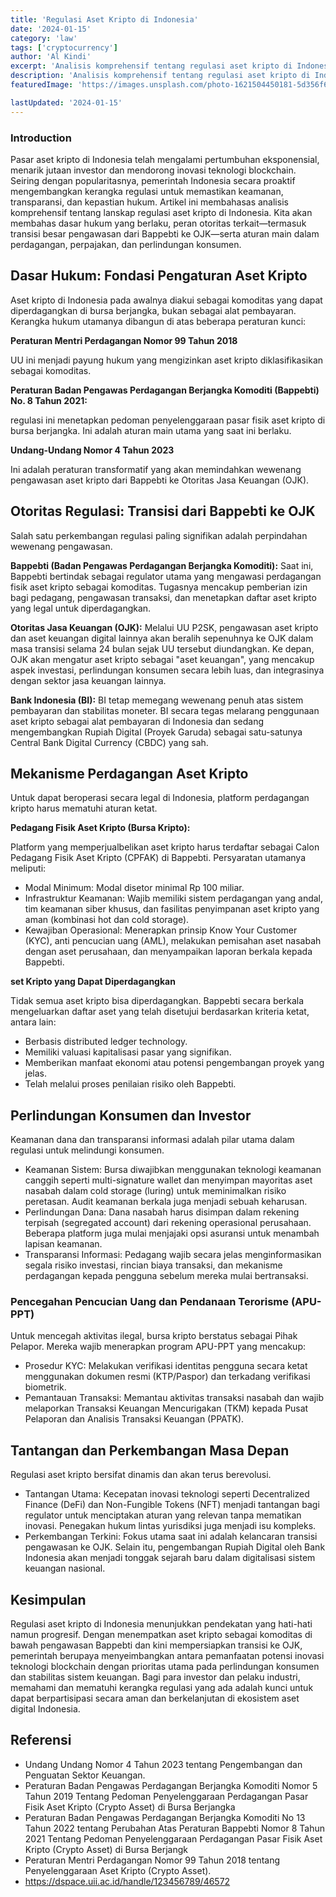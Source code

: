 ```yaml
---
title: 'Regulasi Aset Kripto di Indonesia'
date: '2024-01-15'
category: 'law'
tags: ['cryptocurrency']
author: 'Al Kindi'
excerpt: 'Analisis komprehensif tentang regulasi aset kripto di Indonesia, termasuk aspek perdagangan, perpajakan, dan perlindungan konsumen.'
description: 'Analisis komprehensif tentang regulasi aset kripto di Indonesia, termasuk aspek perdagangan, perpajakan, dan perlindungan konsumen.'
featuredImage: 'https://images.unsplash.com/photo-1621504450181-5d356f61d307?q=80&w=1920&auto=format&fit=crop'

lastUpdated: '2024-01-15'
---
```


<Introduction></Introduction>
### Introduction

Pasar aset kripto di Indonesia telah mengalami pertumbuhan eksponensial, menarik jutaan investor dan mendorong inovasi teknologi blockchain. Seiring dengan popularitasnya, pemerintah Indonesia secara proaktif mengembangkan kerangka regulasi untuk memastikan keamanan, transparansi, dan kepastian hukum. Artikel ini membahasas analisis komprehensif tentang lanskap regulasi aset kripto di Indonesia. Kita akan membahas dasar hukum yang berlaku, peran otoritas terkait—termasuk transisi besar pengawasan dari Bappebti ke OJK—serta aturan main dalam perdagangan, perpajakan, dan perlindungan konsumen.

## Dasar Hukum: Fondasi Pengaturan Aset Kripto

Aset kripto di Indonesia pada awalnya diakui sebagai komoditas yang dapat diperdagangkan di bursa berjangka, bukan sebagai alat pembayaran. Kerangka hukum utamanya dibangun di atas beberapa peraturan kunci:

**Peraturan Mentri Perdagangan Nomor 99 Tahun 2018**

UU ini menjadi payung hukum yang mengizinkan aset kripto diklasifikasikan sebagai komoditas.

**Peraturan Badan Pengawas Perdagangan Berjangka Komoditi (Bappebti) No. 8 Tahun 2021:**

regulasi ini menetapkan pedoman penyelenggaraan pasar fisik aset kripto di bursa berjangka. Ini adalah aturan main utama yang saat ini berlaku.

**Undang-Undang Nomor 4 Tahun 2023**

Ini adalah peraturan transformatif yang akan memindahkan wewenang pengawasan aset kripto dari Bappebti ke Otoritas Jasa Keuangan (OJK).

## Otoritas Regulasi: Transisi dari Bappebti ke OJK

Salah satu perkembangan regulasi paling signifikan adalah perpindahan wewenang pengawasan.

**Bappebti (Badan Pengawas Perdagangan Berjangka Komoditi):**
Saat ini, Bappebti bertindak sebagai regulator utama yang mengawasi perdagangan fisik aset kripto sebagai komoditas. Tugasnya mencakup pemberian izin bagi pedagang, pengawasan transaksi, dan menetapkan daftar aset kripto yang legal untuk diperdagangkan.

**Otoritas Jasa Keuangan (OJK):**
Melalui UU P2SK, pengawasan aset kripto dan aset keuangan digital lainnya akan beralih sepenuhnya ke OJK dalam masa transisi selama 24 bulan sejak UU tersebut diundangkan. Ke depan, OJK akan mengatur aset kripto sebagai "aset keuangan", yang mencakup aspek investasi, perlindungan konsumen secara lebih luas, dan integrasinya dengan sektor jasa keuangan lainnya.

**Bank Indonesia (BI):**
BI tetap memegang wewenang penuh atas sistem pembayaran dan stabilitas moneter. BI secara tegas melarang penggunaan aset kripto sebagai alat pembayaran di Indonesia dan sedang mengembangkan Rupiah Digital (Proyek Garuda) sebagai satu-satunya Central Bank Digital Currency (CBDC) yang sah.

## Mekanisme Perdagangan Aset Kripto

Untuk dapat beroperasi secara legal di Indonesia, platform perdagangan kripto harus mematuhi aturan ketat.

**Pedagang Fisik Aset Kripto (Bursa Kripto):**

Platform yang memperjualbelikan aset kripto harus terdaftar sebagai Calon Pedagang Fisik Aset Kripto (CPFAK) di Bappebti. Persyaratan utamanya meliputi:

- Modal Minimum: Modal disetor minimal Rp 100 miliar.
- Infrastruktur Keamanan: Wajib memiliki sistem perdagangan yang andal, tim keamanan siber khusus, dan fasilitas penyimpanan aset kripto yang aman (kombinasi hot dan cold storage).
- Kewajiban Operasional: Menerapkan prinsip Know Your Customer (KYC), anti pencucian uang (AML), melakukan pemisahan aset nasabah dengan aset perusahaan, dan menyampaikan laporan berkala kepada Bappebti.

**set Kripto yang Dapat Diperdagangkan**

Tidak semua aset kripto bisa diperdagangkan. Bappebti secara berkala mengeluarkan daftar aset yang telah disetujui berdasarkan kriteria ketat, antara lain:

- Berbasis distributed ledger technology.
- Memiliki valuasi kapitalisasi pasar yang signifikan.
- Memberikan manfaat ekonomi atau potensi pengembangan proyek yang jelas.
- Telah melalui proses penilaian risiko oleh Bappebti.

## Perlindungan Konsumen dan Investor

Keamanan dana dan transparansi informasi adalah pilar utama dalam regulasi untuk melindungi konsumen.

- Keamanan Sistem: Bursa diwajibkan menggunakan teknologi keamanan canggih seperti multi-signature wallet dan menyimpan mayoritas aset nasabah dalam cold storage (luring) untuk meminimalkan risiko peretasan. Audit keamanan berkala juga menjadi sebuah keharusan.
- Perlindungan Dana: Dana nasabah harus disimpan dalam rekening terpisah (segregated account) dari rekening operasional perusahaan. Beberapa platform juga mulai menjajaki opsi asuransi untuk menambah lapisan keamanan.
- Transparansi Informasi: Pedagang wajib secara jelas menginformasikan segala risiko investasi, rincian biaya transaksi, dan mekanisme perdagangan kepada pengguna sebelum mereka mulai bertransaksi.

### Pencegahan Pencucian Uang dan Pendanaan Terorisme (APU-PPT)

Untuk mencegah aktivitas ilegal, bursa kripto berstatus sebagai Pihak Pelapor. Mereka wajib menerapkan program APU-PPT yang mencakup:

- Prosedur KYC: Melakukan verifikasi identitas pengguna secara ketat menggunakan dokumen resmi (KTP/Paspor) dan terkadang verifikasi biometrik.
- Pemantauan Transaksi: Memantau aktivitas transaksi nasabah dan wajib melaporkan Transaksi Keuangan Mencurigakan (TKM) kepada Pusat Pelaporan dan Analisis Transaksi Keuangan (PPATK).

## Tantangan dan Perkembangan Masa Depan

Regulasi aset kripto bersifat dinamis dan akan terus berevolusi.

- Tantangan Utama: Kecepatan inovasi teknologi seperti Decentralized Finance (DeFi) dan Non-Fungible Tokens (NFT) menjadi tantangan bagi regulator untuk menciptakan aturan yang relevan tanpa mematikan inovasi. Penegakan hukum lintas yurisdiksi juga menjadi isu kompleks.
- Perkembangan Terkini: Fokus utama saat ini adalah kelancaran transisi pengawasan ke OJK. Selain itu, pengembangan Rupiah Digital oleh Bank Indonesia akan menjadi tonggak sejarah baru dalam digitalisasi sistem keuangan nasional.

## Kesimpulan

Regulasi aset kripto di Indonesia menunjukkan pendekatan yang hati-hati namun progresif. Dengan menempatkan aset kripto sebagai komoditas di bawah pengawasan Bappebti dan kini mempersiapkan transisi ke OJK, pemerintah berupaya menyeimbangkan antara pemanfaatan potensi inovasi teknologi blockchain dengan prioritas utama pada perlindungan konsumen dan stabilitas sistem keuangan. Bagi para investor dan pelaku industri, memahami dan mematuhi kerangka regulasi yang ada adalah kunci untuk dapat berpartisipasi secara aman dan berkelanjutan di ekosistem aset digital Indonesia.

## Referensi

- Undang Undang Nomor 4 Tahun 2023 tentang Pengembangan dan
  Penguatan Sektor Keuangan.
- Peraturan Badan Pengawas Perdagangan Berjangka Komoditi Nomor
  5 Tahun 2019 Tentang Pedoman Penyelenggaraan Perdagangan Pasar
  Fisik Aset Kripto (Crypto Asset) di Bursa Berjangka
- Peraturan Badan Pengawas Perdagangan Berjangka Komoditi No 13
  Tahun 2022 tentang Perubahan Atas Peraturan Bappebti Nomor 8
  Tahun 2021 Tentang Pedoman Penyelenggaraan Perdagangan Pasar
  Fisik Aset Kripto (Crypto Asset) di Bursa Berjangk
- Peraturan Mentri Perdagangan Nomor 99 Tahun 2018 tentang Penyelenggaraan Aset Kripto (Crypto Asset).
- https://dspace.uii.ac.id/handle/123456789/46572
